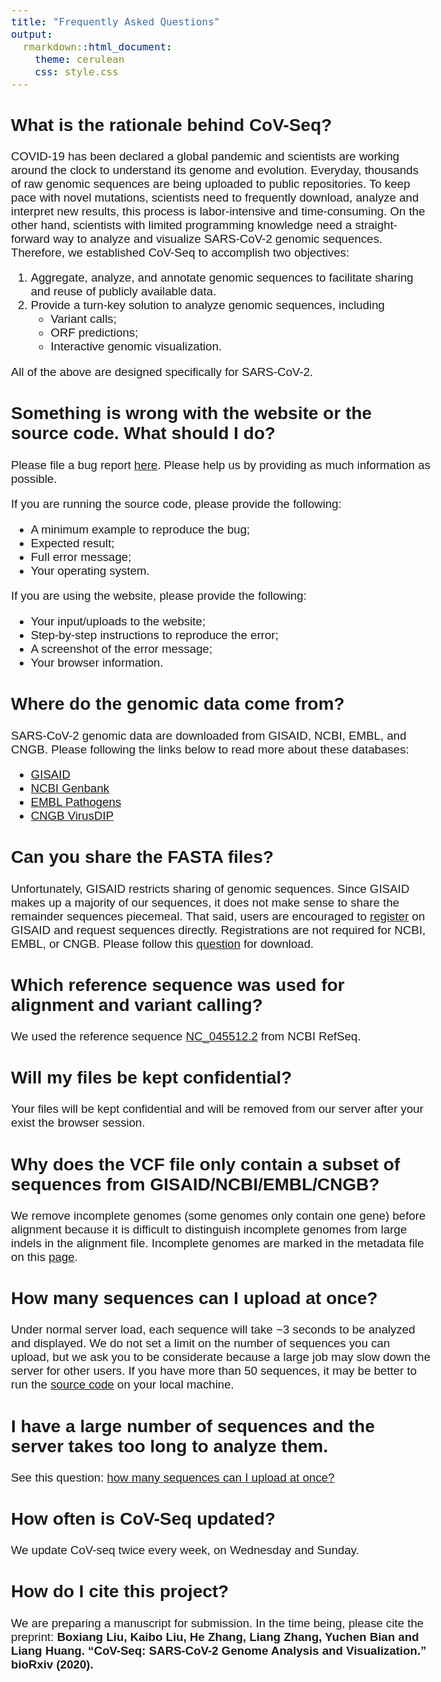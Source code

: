 ```yaml
---
title: "Frequently Asked Questions"
output:
  rmarkdown::html_document:
    theme: cerulean
    css: style.css
---
```


<style>
body{
  font-family: Helvetica;
  font-size: 14pt;
}
</style>

## What is the rationale behind CoV-Seq? 

COVID-19 has been declared a global pandemic and scientists are working around the clock to understand its genome and evolution. Everyday, thousands of raw genomic sequences are being uploaded to public repositories. To keep pace with novel mutations, scientists need to frequently download, analyze and interpret new results, this process is labor-intensive and time-consuming. On the other hand, scientists with limited programming knowledge need a straight-forward way to analyze and visualize SARS-CoV-2 genomic sequences. Therefore, we established CoV-Seq to accomplish two objectives: 

1. Aggregate, analyze, and annotate genomic sequences to facilitate sharing and reuse of publicly available data.
2. Provide a turn-key solution to analyze genomic sequences, including 
    - Variant calls; 
    - ORF predictions; 
    - Interactive genomic visualization.
    
All of the above are designed specifically for SARS-CoV-2. 


## Something is wrong with the website or the source code. What should I do? 

Please file a bug report [here](https://github.com/boxiangliu/covseq/issues). Please help us by providing as much information as possible. 

If you are running the source code, please provide the following: 

 - A minimum example to reproduce the bug; 
 - Expected result; 
 - Full error message; 
 - Your operating system. 
 
If you are using the website, please provide the following:

 - Your input/uploads to the website; 
 - Step-by-step instructions to reproduce the error;
 - A screenshot of the error message; 
 - Your browser information.


## Where do the genomic data come from? {#databases}

SARS-CoV-2 genomic data are downloaded from GISAID, NCBI, EMBL, and CNGB. Please following the links below to read more about these databases: 

- [GISAID](https://www.gisaid.org/)
- [NCBI Genbank](https://www.ncbi.nlm.nih.gov/genbank/sars-cov-2-seqs/)
- [EMBL Pathogens](https://www.ebi.ac.uk/ena/pathogens/covid-19)
- [CNGB VirusDIP](https://db.cngb.org/virus/ncov)


## Can you share the FASTA files? 

Unfortunately, GISAID restricts sharing of genomic sequences. Since GISAID makes up a majority of our sequences, it does not make sense to share the remainder sequences piecemeal. That said, users are encouraged to [register](https://www.gisaid.org/registration/register/) on GISAID and request sequences directly. Registrations are not required for NCBI, EMBL, or CNGB. Please follow this [question](#databases) for download. 


## Which reference sequence was used for alignment and variant calling?

We used the reference sequence [NC_045512.2](https://www.ncbi.nlm.nih.gov/nuccore/NC_045512) from NCBI RefSeq.


## Will my files be kept confidential? 

Your files will be kept confidential and will be removed from our server after your exist the browser session. 


## Why does the VCF file only contain a subset of sequences from GISAID/NCBI/EMBL/CNGB?

We remove incomplete genomes (some genomes only contain one gene) before alignment because it is difficult to distinguish incomplete genomes from large indels in the alignment file. Incomplete genomes are marked in the metadata file on this [page](http://flask-320.eba-xs7nerpb.us-west-2.elasticbeanstalk.com/browse).  


## How many sequences can I upload at once? {#too-many-sequences}

Under normal server load, each sequence will take ~3 seconds to be analyzed and displayed. We do not set a limit on the number of sequences you can upload, but we ask you to be considerate because a large job may slow down the server for other users. If you have more than 50 sequences, it may be better to run the [source code](https://github.com/boxiangliu/covseq) on your local machine.


## I have a large number of sequences and the server takes too long to analyze them. 

See this question: [how many sequences can I upload at once?](#too-many-sequences)


## How often is CoV-Seq updated? 
We update CoV-seq twice every week, on Wednesday and Sunday. 


## How do I cite this project? 
We are preparing a manuscript for submission. In the time being, please cite the preprint: **Boxiang Liu, Kaibo Liu, He Zhang, Liang Zhang, Yuchen Bian and Liang Huang. "CoV-Seq: SARS-CoV-2 Genome Analysis and Visualization." bioRxiv (2020).**


<script type="text/javascript">
  jQuery(document.links) .filter(function() { return this.hostname != window.location.hostname; }) .attr('target', '_blank');
</script>

